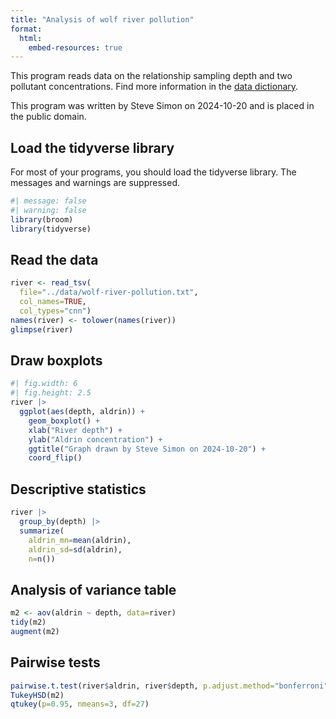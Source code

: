 ```yaml
---
title: "Analysis of wolf river pollution"
format: 
  html:
    embed-resources: true
---
```


This program reads data on the relationship sampling depth and two pollutant concentrations. Find more information in the [data dictionary][dd].

[dd]: https://github.com/pmean/datasets/blob/master/wolf-river-pollution.yaml

This program was written by Steve Simon on 2024-10-20 and is placed in the public domain.

## Load the tidyverse library

For most of your programs, you should load the tidyverse library. The messages and warnings are suppressed.

```r
#| message: false
#| warning: false
library(broom)
library(tidyverse)
```

## Read the data

```r
river <- read_tsv(
  file="../data/wolf-river-pollution.txt",
  col_names=TRUE,
  col_types="cnn")
names(river) <- tolower(names(river))
glimpse(river)
```

## Draw boxplots

```r
#| fig.width: 6
#| fig.height: 2.5
river |>
  ggplot(aes(depth, aldrin)) +
    geom_boxplot() +
    xlab("River depth") +
    ylab("Aldrin concentration") +
    ggtitle("Graph drawn by Steve Simon on 2024-10-20") +
    coord_flip()
```

## Descriptive statistics

```r
river |>
  group_by(depth) |>
  summarize(
    aldrin_mn=mean(aldrin),
    aldrin_sd=sd(aldrin),
    n=n())
```

## Analysis of variance table

```r
m2 <- aov(aldrin ~ depth, data=river)
tidy(m2)
augment(m2)
```

## Pairwise tests

```r
pairwise.t.test(river$aldrin, river$depth, p.adjust.method="bonferroni")
TukeyHSD(m2)
qtukey(p=0.95, nmeans=3, df=27)
```